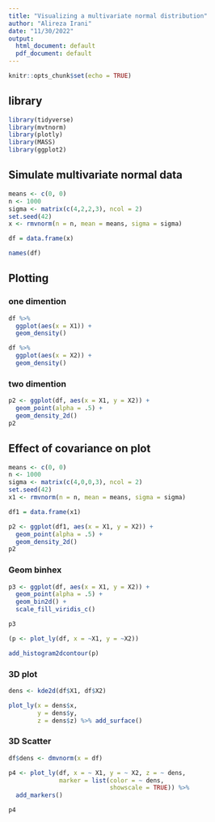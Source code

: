 ---
title: "Visualizing a multivariate normal distribution"
author: "Alireza Irani"
date: "11/30/2022"
output:
  html_document: default
  pdf_document: default
---

```{r setup, include=FALSE}
knitr::opts_chunk$set(echo = TRUE)
```

## library


```{r cars}
library(tidyverse)
library(mvtnorm)
library(plotly)
library(MASS)
library(ggplot2)
```

## Simulate multivariate normal data

```{r , echo=FALSE}
means <- c(0, 0)
n <- 1000
sigma <- matrix(c(4,2,2,3), ncol = 2)
set.seed(42)
x <- rmvnorm(n = n, mean = means, sigma = sigma)
```

```{r}
df = data.frame(x)

```

```{r}
names(df)
```

## Plotting

### one dimention
```{r}
df %>% 
  ggplot(aes(x = X1)) +
  geom_density()
```
```{r}
df %>% 
  ggplot(aes(x = X2)) +
  geom_density()

```

### two dimention

```{r}
p2 <- ggplot(df, aes(x = X1, y = X2)) +
  geom_point(alpha = .5) +
  geom_density_2d()
p2

```

## Effect of covariance on plot

```{r , echo=FALSE}
means <- c(0, 0)
n <- 1000
sigma <- matrix(c(4,0,0,3), ncol = 2)
set.seed(42)
x1 <- rmvnorm(n = n, mean = means, sigma = sigma)
```

```{r}
df1 = data.frame(x1)
```

```{r}
p2 <- ggplot(df1, aes(x = X1, y = X2)) +
  geom_point(alpha = .5) +
  geom_density_2d()
p2

```

### Geom binhex

```{r}
p3 <- ggplot(df, aes(x = X1, y = X2)) +
  geom_point(alpha = .5) +
  geom_bin2d() +
  scale_fill_viridis_c()

p3
```

```{r}
(p <- plot_ly(df, x = ~X1, y = ~X2))
```


```{r}
add_histogram2dcontour(p)
```

### 3D plot
```{r}
dens <- kde2d(df$X1, df$X2)

plot_ly(x = dens$x,
        y = dens$y,
        z = dens$z) %>% add_surface()
```

###  3D Scatter
```{r}
df$dens <- dmvnorm(x = df)
```


```{r}
p4 <- plot_ly(df, x = ~ X1, y = ~ X2, z = ~ dens,
              marker = list(color = ~ dens,
                            showscale = TRUE)) %>% 
  add_markers()

p4

```

